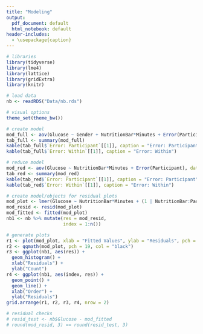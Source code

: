 ```yaml
---
title: "Modeling"
output:
  pdf_document: default
  html_notebook: default
header-includes:
  - \usepackage{caption}
---
```


```r
# libraries
library(tidyverse)
library(lme4)
library(lattice)
library(gridExtra)
library(knitr)

# load data
nb <- readRDS("Data/nb.rds")

# visual options
theme_set(theme_bw())
```

\captionsetup[table]{labelformat = empty}

```r
# create model
mod_full <- aov(Glucose ~ Gender + NutritionBar*Minutes + Error(Participant), data = nb)
tab_full <- summary(mod_full)
kable(tab_full$`Error: Participant`[[1]], caption = "Error: Participant")
kable(tab_full$`Error: Within`[[1]], caption = "Error: Within")
```

\newpage

\captionsetup[table]{labelformat = empty}

```r
# reduce model
mod_red <- aov(Glucose ~ NutritionBar*Minutes + Error(Participant), data = nb)
tab_red <- summary(mod_red)
kable(tab_red$`Error: Participant`[[1]], caption = "Error: Participant")
kable(tab_red$`Error: Within`[[1]], caption = "Error: Within")
```

```r
# create model/objects for residual plots
mod_plot <- lmer(Glucose ~ NutritionBar*Minutes + (1 | NutritionBar:Participant), data = nb)
mod_resid <- resid(mod_plot)
mod_fitted <- fitted(mod_plot)
nb1 <- nb %>% mutate(res = mod_resid,
                     index = 1:n())

# generate plots
r1 <- plot(mod_plot, xlab = "Fitted Values", ylab = "Residuals", pch = 19, col = "black")
r2 <- qqmath(mod_plot, pch = 19, col = "black")
r3 <- ggplot(nb1, aes(res)) +
  geom_histogram() +
  xlab("Residuals") +
  ylab("Count")
r4 <- ggplot(nb1, aes(index, res)) +
  geom_point() +
  geom_line() +
  xlab("Order") +
  ylab("Residuals")
grid.arrange(r1, r2, r3, r4, nrow = 2)

# residual checks
# resid_test <- nb$Glucose - mod_fitted
# round(mod_resid, 3) == round(resid_test, 3)
```



